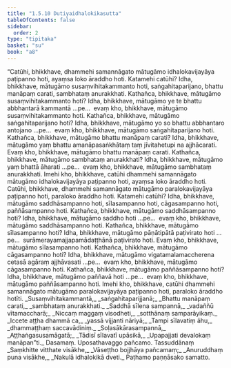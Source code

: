 ```yaml
---
title: "1.5.10 Dutiyaidhalokikasutta"
tableOfContents: false
sidebar:
  order: 2
type: "tipitaka"
basket: "su"
book: "a8"
---
```



<DynamicBreadcrumb />

<Division number="50" book="a8">

<Paragraph number="506" book="a8">
“Catūhi, bhikkhave, dhammehi samannāgato mātugāmo idhalokavijayāya paṭipanno hoti, ayaṃsa loko āraddho hoti. Katamehi catūhi? Idha, bhikkhave, mātugāmo susaṃvihitakammanto hoti, saṅgahitaparijano, bhattu manāpaṃ carati, sambhataṃ anurakkhati.
</Paragraph>

<Paragraph number="507" book="a8">
Kathañca, bhikkhave, mātugāmo susaṃvihitakammanto hoti? Idha, bhikkhave, mātugāmo ye te bhattu abbhantarā kammantā …pe…  evaṃ kho, bhikkhave, mātugāmo susaṃvihitakammanto hoti.
</Paragraph>

<Paragraph number="508" book="a8">
Kathañca, bhikkhave, mātugāmo saṅgahitaparijano hoti? Idha, bhikkhave, mātugāmo yo so bhattu abbhantaro antojano …pe…  evaṃ kho, bhikkhave, mātugāmo saṅgahitaparijano hoti.
</Paragraph>

<Paragraph number="509" book="a8">
Kathañca, bhikkhave, mātugāmo bhattu manāpaṃ carati? Idha, bhikkhave, mātugāmo yaṃ bhattu amanāpasaṅkhātaṃ taṃ jīvitahetupi na ajjhācarati. Evaṃ kho, bhikkhave, mātugāmo bhattu manāpaṃ carati.
</Paragraph>

<Paragraph number="510" book="a8">
Kathañca, bhikkhave, mātugāmo sambhataṃ anurakkhati? Idha, bhikkhave, mātugāmo yaṃ bhattā āharati …pe…  evaṃ kho, bhikkhave, mātugāmo sambhataṃ anurakkhati. Imehi kho, bhikkhave, catūhi dhammehi samannāgato mātugāmo idhalokavijayāya paṭipanno hoti, ayaṃsa loko āraddho hoti.
</Paragraph>

<Paragraph number="511" book="a8">
Catūhi, bhikkhave, dhammehi samannāgato mātugāmo paralokavijayāya paṭipanno hoti, paraloko āraddho hoti. Katamehi catūhi? Idha, bhikkhave, mātugāmo saddhāsampanno hoti, sīlasampanno hoti, cāgasampanno hoti, paññāsampanno hoti.
</Paragraph>

<Paragraph number="512" book="a8">
Kathañca, bhikkhave, mātugāmo saddhāsampanno hoti? Idha, bhikkhave, mātugāmo saddho hoti …pe…  evaṃ kho, bhikkhave, mātugāmo saddhāsampanno hoti.
</Paragraph>

<Paragraph number="513" book="a8">
Kathañca, bhikkhave, mātugāmo sīlasampanno hoti? Idha, bhikkhave, mātugāmo pāṇātipātā paṭivirato hoti …pe…  surāmerayamajjapamādaṭṭhānā paṭivirato hoti. Evaṃ kho, bhikkhave, mātugāmo sīlasampanno hoti.
</Paragraph>

<Paragraph number="514" book="a8">
Kathañca, bhikkhave, mātugāmo cāgasampanno hoti? Idha, bhikkhave, mātugāmo vigatamalamaccherena cetasā agāraṃ ajjhāvasati …pe…  evaṃ kho, bhikkhave, mātugāmo cāgasampanno hoti.
</Paragraph>

<Paragraph number="515" book="a8">
Kathañca, bhikkhave, mātugāmo paññāsampanno hoti? Idha, bhikkhave, mātugāmo paññavā hoti …pe…  evaṃ kho, bhikkhave, mātugāmo paññāsampanno hoti. Imehi kho, bhikkhave, catūhi dhammehi samannāgato mātugāmo paralokavijayāya paṭipanno hoti, paraloko āraddho hotīti.
</Paragraph>

<Paragraph number="516" type="verses" book="a8">
_Susaṃvihitakammantā,_  
_saṅgahitaparijjanā;_  
_Bhattu manāpaṃ carati,_  
_sambhataṃ anurakkhati._  

</Paragraph>

<Paragraph number="517" type="verses" book="a8">
_Saddhā sīlena sampannā,_  
_vadaññū vītamaccharā;_  
_Niccaṃ maggaṃ visodheti,_  
_sotthānaṃ samparāyikaṃ._  

</Paragraph>

<Paragraph number="518" type="verses" book="a8">
_Iccete aṭṭha dhammā ca,_  
_yassā vijjanti nāriyā;_  
_Tampi sīlavatiṃ āhu,_  
_dhammaṭṭhaṃ saccavādiniṃ._  

</Paragraph>

<Paragraph number="519" type="verses" book="a8">
_Soḷasākārasampannā,_  
_Aṭṭhaṅgasusamāgatā;_  
_Tādisī sīlavatī upāsikā,_  
_Upapajjati devalokaṃ manāpan”ti._  


</Paragraph>
</Division>

<Paragraph number="520" type="center" book="a8">
Dasamaṃ.



</Paragraph>

<Paragraph number="521" type="center" book="a8">
Uposathavaggo pañcamo.



</Paragraph>

<Paragraph number="522" type="center" book="a8">
Tassuddānaṃ


</Paragraph>

<Paragraph number="523" type="verses" book="a8">
_Saṃkhitte vitthate visākhe,_  
_Vāseṭṭho bojjhāya pañcamaṃ;_  
_Anuruddhaṃ puna visākhe,_  
_Nakulā idhalokikā dveti._  


</Paragraph>

<Paragraph number="524" type="center" book="a8">
Paṭhamo paṇṇāsako samatto.
</Paragraph>